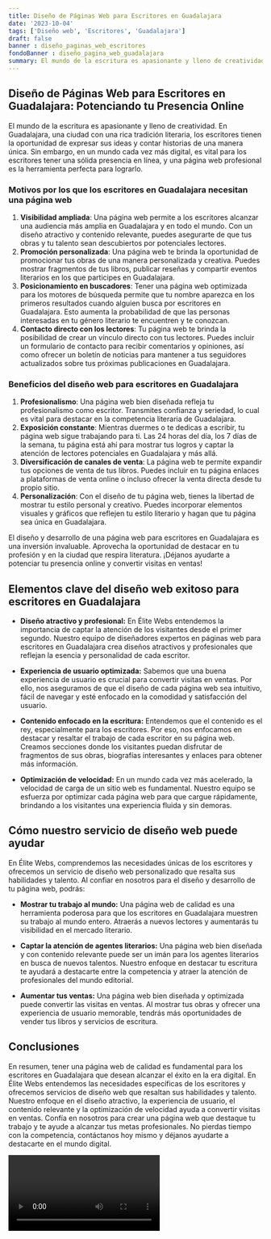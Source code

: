 ```yaml
---
title: Diseño de Páginas Web para Escritores en Guadalajara
date: '2023-10-04'
tags: ['Diseño web', 'Escritores', 'Guadalajara']
draft: false
banner : diseño_paginas_web_escritores
fondoBanner : diseño_pagina_web_guadalajara
summary: El mundo de la escritura es apasionante y lleno de creatividad. En Guadalajara, una ciudad con una rica tradición literaria, los escritores tienen la oportunidad de expresar sus ideas y contar historias de una manera única. Sin embargo, en un mundo cada vez más digital, es vital para los escritores tener una sólida presencia en línea, y una página web profesional es la herramienta perfecta para lograrlo.
---
```


## Diseño de Páginas Web para Escritores en Guadalajara: Potenciando tu Presencia Online

El mundo de la escritura es apasionante y lleno de creatividad. En Guadalajara, una ciudad con una rica tradición literaria, los escritores tienen la oportunidad de expresar sus ideas y contar historias de una manera única. Sin embargo, en un mundo cada vez más digital, es vital para los escritores tener una sólida presencia en línea, y una página web profesional es la herramienta perfecta para lograrlo.

### Motivos por los que los escritores en Guadalajara necesitan una página web
1. **Visibilidad ampliada**: Una página web permite a los escritores alcanzar una audiencia más amplia en Guadalajara y en todo el mundo. Con un diseño atractivo y contenido relevante, puedes asegurarte de que tus obras y tu talento sean descubiertos por potenciales lectores.
2. **Promoción personalizada**: Una página web te brinda la oportunidad de promocionar tus obras de una manera personalizada y creativa. Puedes mostrar fragmentos de tus libros, publicar reseñas y compartir eventos literarios en los que participes en Guadalajara.
3. **Posicionamiento en buscadores**: Tener una página web optimizada para los motores de búsqueda permite que tu nombre aparezca en los primeros resultados cuando alguien busca por escritores en Guadalajara. Esto aumenta la probabilidad de que las personas interesadas en tu género literario te encuentren y te conozcan.
4. **Contacto directo con los lectores**: Tu página web te brinda la posibilidad de crear un vínculo directo con tus lectores. Puedes incluir un formulario de contacto para recibir comentarios y opiniones, así como ofrecer un boletín de noticias para mantener a tus seguidores actualizados sobre tus próximas publicaciones en Guadalajara.

### Beneficios del diseño web para escritores en Guadalajara
1. **Profesionalismo**: Una página web bien diseñada refleja tu profesionalismo como escritor. Transmites confianza y seriedad, lo cual es vital para destacar en la competencia literaria de Guadalajara.
2. **Exposición constante**: Mientras duermes o te dedicas a escribir, tu página web sigue trabajando para ti. Las 24 horas del día, los 7 días de la semana, tu página está ahí para mostrar tus logros y captar la atención de lectores potenciales en Guadalajara y más allá.
3. **Diversificación de canales de venta**: La página web te permite expandir tus opciones de venta de tus libros. Puedes incluir en tu página enlaces a plataformas de venta online o incluso ofrecer la venta directa desde tu propio sitio.
4. **Personalización**: Con el diseño de tu página web, tienes la libertad de mostrar tu estilo personal y creativo. Puedes incorporar elementos visuales y gráficos que reflejen tu estilo literario y hagan que tu página sea única en Guadalajara.

El diseño y desarrollo de una página web para escritores en Guadalajara es una inversión invaluable. Aprovecha la oportunidad de destacar en tu profesión y en la ciudad que respira literatura. ¡Déjanos ayudarte a potenciar tu presencia online y convertir visitas en ventas!

<GifSeo />

<Cta />

## Elementos clave del diseño web exitoso para escritores en Guadalajara

- **Diseño atractivo y profesional:** En Élite Webs entendemos la importancia de captar la atención de los visitantes desde el primer segundo. Nuestro equipo de diseñadores expertos en páginas web para escritores en Guadalajara crea diseños atractivos y profesionales que reflejan la esencia y personalidad de cada escritor.

- **Experiencia de usuario optimizada:** Sabemos que una buena experiencia de usuario es crucial para convertir visitas en ventas. Por ello, nos aseguramos de que el diseño de cada página web sea intuitivo, fácil de navegar y esté enfocado en la comodidad y satisfacción del usuario. 

- **Contenido enfocado en la escritura:** Entendemos que el contenido es el rey, especialmente para los escritores. Por eso, nos enfocamos en destacar y resaltar el trabajo de cada escritor en su página web. Creamos secciones donde los visitantes puedan disfrutar de fragmentos de sus obras, biografías interesantes y enlaces para obtener más información.

- **Optimización de velocidad:** En un mundo cada vez más acelerado, la velocidad de carga de un sitio web es fundamental. Nuestro equipo se esfuerza por optimizar cada página web para que cargue rápidamente, brindando a los visitantes una experiencia fluida y sin demoras. 

## Cómo nuestro servicio de diseño web puede ayudar

En Élite Webs, comprendemos las necesidades únicas de los escritores y ofrecemos un servicio de diseño web personalizado que resalta sus habilidades y talento. Al confiar en nosotros para el diseño y desarrollo de tu página web, podrás:

- **Mostrar tu trabajo al mundo:** Una página web de calidad es una herramienta poderosa para que los escritores en Guadalajara muestren su trabajo al mundo entero. Atraerás a nuevos lectores y aumentarás tu visibilidad en el mercado literario. 

- **Captar la atención de agentes literarios:** Una página web bien diseñada y con contenido relevante puede ser un imán para los agentes literarios en busca de nuevos talentos. Nuestro enfoque en destacar tu escritura te ayudará a destacarte entre la competencia y atraer la atención de profesionales del mundo editorial.

- **Aumentar tus ventas:** Una página web bien diseñada y optimizada puede convertir las visitas en ventas. Al mostrar tus obras y ofrecer una experiencia de usuario memorable, tendrás más oportunidades de vender tus libros y servicios de escritura.

## Conclusiones

En resumen, tener una página web de calidad es fundamental para los escritores en Guadalajara que desean alcanzar el éxito en la era digital. En Élite Webs entendemos las necesidades específicas de los escritores y ofrecemos servicios de diseño web que resaltan sus habilidades y talento. Nuestro enfoque en el diseño atractivo, la experiencia de usuario, el contenido relevante y la optimización de velocidad ayuda a convertir visitas en ventas. Confía en nosotros para crear una página web que destaque tu trabajo y te ayude a alcanzar tus metas profesionales. No pierdas tiempo con la competencia, contáctanos hoy mismo y déjanos ayudarte a destacarte en el mundo digital.

<Video />

<CtaBot job='Escritores' city='Guadalajara'/>

<Gmaps query='Guadalajara+españa+maps' />
